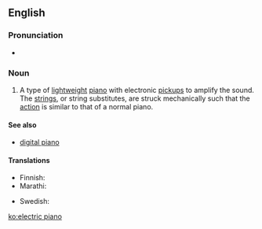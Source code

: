 ==English==
{{wikipedia}}

===Pronunciation===
* {{IPA|/ə.ˈlɛk.tɹɪk ˈpjænoʊ/}}

===Noun===
{{en-noun|head=[[electric]] [[piano]]}}

# {{musical instruments}} A type of [[lightweight]] [[piano]] with electronic [[pickup]]s to amplify the sound. The [[string]]s, or string substitutes, are struck mechanically such that the [[action]] is similar to that of a normal piano.

====See also====
* [[digital piano]]

====Translations====
{{trans-top|an instrument}}
* Finnish: {{t-|fi|sähköpiano}}
* Marathi: {{t-|mr|विद्युत पियानो|m|tr=vidyuta piyāno|sc=Deva}}
{{trans-mid}}
* Swedish: {{t-|sv|elpiano|n}}
{{trans-bottom}}

[[ko:electric piano]]